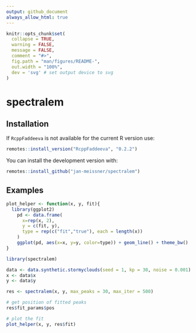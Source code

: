 ```yaml
---
output: github_document
always_allow_html: true
---
```


<!-- README.md is generated from README.Rmd. Please edit that file -->

```r
knitr::opts_chunk$set(
  collapse = TRUE,
  warning = FALSE,
  message = FALSE,
  comment = "#>",
  fig.path = "man/figures/README-",
  out.width = "100%",
  dev = 'svg' # set output device to svg
)
```

# spectralem

## Installation

If `RcppFaddeeva` is not available for the current R version use:

```r
remotes::install_version("RcppFaddeeva", "0.2.2")
```

You can install the development version with:

```r
remotes::install_github("jan-meissner/spectralem")
```

## Examples

```r
plot_helper <- function(x, y, fit){
  library(ggplot2)
    pd <- data.frame(
      x=rep(x, 2),
      y = c(fit, y),
      type = rep(c("fit","true"), each = length(x))
    )
    ggplot(pd, aes(x=x, y=y, color=type)) + geom_line() + theme_bw()
}
```
```r
library(spectralem)

data <- data.synthetic.stormyclouds(seed = 1, kp = 30, noise = 0.001)
x <- data$x
y <- data$y

res <- spectralem(x, y, max_peaks = 30, max_iter = 500)

# get position of fitted peaks
res$fit_params$pos

# plot the fit
plot_helper(x, y, res$fit)
```


